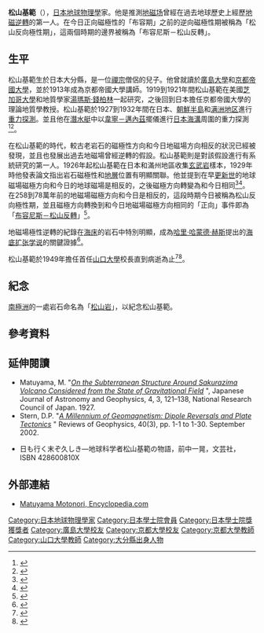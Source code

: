 {{Infobox Scientist
| name              = 松山基範<br/><small>{{lang|ja|松山 基範}}</small>
| image             = Matsuyama Motonori.jpg
| caption           = 松山基範
| birth_date        = {{birth date|1884|10|25}}
| birth_place       = {{JPN}}[[大分縣|大分縣]][[宇佐郡|宇佐郡]]站館村（現[[宇佐市|宇佐市]]）
| death_date        = {{death date and age|1958|1|27|1884|10|25}}
| death_place       = 
| residence         = {{JPN}}
| nationality       = {{JPN}}
| field             = [[地球物理學|地球物理學]]
| work_institution  = [[京都大學|京都大學]]<br />[[山口大學|山口大學]]
| alma_mater = [[京都大學|京都大學]]
| doctoral_advisor = 
| doctoral_students = 
| known_for = [[地磁逆轉|地磁逆轉]]
| prizes = 
| religion = 
| footnotes = 
}}
{{japanese|japanese=松山 基範|kana=まつやま もとのり|romaji=Matsuyama Motonori}}
'''松山基範'''（{{bd|1884年|10月25日|1958年|1月27日|}}），[[日本|日本]][[地球物理學|地球物理學]]家。他是推測[[地磁场|地磁场]]曾經在過去地球歷史上經歷[[地磁逆轉|地磁逆轉]]的第一人。在今日正向磁極性的「布容期」之前的逆向磁極性期被稱為「松山反向極性期」，這兩個時期的邊界被稱為「布容尼斯－松山反轉」。

==生平==
松山基範生於日本大分縣，是一位[[禪宗|禪宗]]僧侶的兒子。他曾就讀於[[廣島大學|廣島大學]]和[[京都帝國大學|京都帝國大學]]，並於1913年成為京都帝國大學講師。1919到1921年間松山基範在美國[[芝加哥大學|芝加哥大學]]和地質學家[[湯瑪斯·錢柏林|湯瑪斯·錢柏林]]一起研究，之後回到日本擔任京都帝國大學的理論地質學教授。松山基範於1927到1932年間在日本、[[朝鮮半島|朝鮮半島]]和[[满洲地区|满洲地区]]進行[[勘探地球物理学|重力探測]]。並且他在[[潛水艇|潛水艇]]中以[[菲利克斯·安德里斯·韋寧·邁內茲|韋寧－邁內茲]]擺儀進行[[日本海溝|日本海溝]]周圍的重力探測<ref>{{cite web|title=Vening Meinesz Pendulum Apparatus|work=Virtual Geoscience Center |publisher=[[美國地球物理探勘師學會|Society of Exploration Geophysicists]] |accessdate=October 2011}}</ref><ref>{{Cite web |url=http://openi.nlm.nih.gov/detailedresult.php?img=3037522_pjab-86-769-g003&req=4 |title=Gravity at sea —A memoir of a marine geophysicist—Tomoda Y - Proc. Jpn. Acad., Ser. B, Phys. Biol. Sci. (2010) |access-date=2013-11-04 |archive-date=2015-12-26 |archive-url=https://web.archive.org/web/20151226064106/https://openi.nlm.nih.gov/detailedresult.php?img=3037522_pjab-86-769-g003&req=4 |dead-url=no }}</ref>。

在松山基範的時代，較古老岩石的磁極性方向和今日地磁場方向相反的狀況已經被發現，並且也發展出過去地磁場曾經逆轉的假設。松山基範則是對該假設進行有系統研究的第一人。1926年起松山基範在日本和滿州地區收集[[玄武岩|玄武岩]]樣本，1929年時他發表論文指出岩石磁極性和[[地层学|地層]]位置有明顯關聯。他並提到在早[[更新世|更新世]]的地球磁場磁極方向和今日的地球磁場是相反的，之後磁極方向轉變為和今日相同<ref>{{cite journal |last=Matyuama |first=M. |title=On the Direction of Magnetization of Basalt in Japan, Tyosen and Manchuria |journal=Proceedings of the Imperial Academy of Japan |volume=5 |pages=203–205 |year=1929}}</ref><ref name=Glen>{{cite book|last=Glen|first=William|title=The Road to Jaramillo: Critical Years of the Revolution in Earth Science|url=https://archive.org/details/roadtojaramilloc00glen|publisher=[[史丹佛大學出版社|Stanford University Press]]|year=1982|isbn=0-8047-1119-4|pages=[https://archive.org/details/roadtojaramilloc00glen/page/102 102]–103}}</ref>。在258到78萬年前的地磁場磁極方向和今日是相反的，這段時期今日被稱為松山反向極性期，並且磁極方向轉換到和今日地磁場磁極方向相同的「正向」事件即為「[[布容尼斯－松山反轉|布容尼斯－松山反轉]]」<ref name=Merrill>{{cite book|last=Merrill|first= Ronald T.|last2=McElhinny|first2=Michael W.|last3=McFadden|first3=Phillip L.|title=The magnetic field of the earth: paleomagnetism, the core, and the deep mantle|publisher=[[Academic_Press|Academic Press]]|year=1998|isbn=978-0-12-491246-5 |pages=170–171}}</ref>。

地磁場極性逆轉的紀錄在[[海床|海床]]的岩石中特別明顯，成為[[哈里·哈蒙德·赫斯|哈里·哈蒙德·赫斯]]提出的[[海底扩张学说|海底扩张学说]]的關鍵證據<ref>{{Cite book |first=H. H. |last=Hess |chapterurl=http://www.mantleplumes.org/WebDocuments/Hess1962.pdf |chapter=History of Ocean Basins |title=Petrologic studies: a volume to honor A. F. Buddington |editor=A. E. J. Engel, Harold L. James, and B. F. Leonard |place=Boulder, CO |publisher=Geological Society of America |pages=599–620 |accessdate=8 September 2010 |date=November 1962 |archive-date=2016-07-05 |archive-url=https://web.archive.org/web/20160705041124/http://www.mantleplumes.org/WebDocuments/Hess1962.pdf |dead-url=no }}</ref>。

松山基範於1949年擔任首任[[山口大學|山口大學]]校長直到病逝為止<ref>{{Cite web |url=http://www.minato-yamaguchi.co.jp/yama/news/digest/2009/0107/8p.html |title=松山基範の顕彰碑完成　下関・高林寺で近く除幕式 |access-date=2013-11-04 |archive-url=https://web.archive.org/web/20160309055107/http://www.minato-yamaguchi.co.jp/yama/news/digest/2009/0107/8p.html |archive-date=2016-03-09 |dead-url=yes }}</ref><ref>{{Cite web |url=http://www.yamaguchi-u.ac.jp/info/1813.html |title=山口大学歴代学長 |access-date=2013-11-04 |archive-date=2020-01-18 |archive-url=https://web.archive.org/web/20200118060415/http://www.yamaguchi-u.ac.jp/info/1813.html |dead-url=no }}</ref>。

==紀念==
[[南極洲|南極洲]]的一處岩石命名為「[[松山岩|松山岩]]」，以紀念松山基範。

==參考資料==
{{Reflist}}
{{Refbegin}}

==延伸閱讀==
* Matuyama, M. "''[http://staff.aist.go.jp/miyagi.iso14000/Works/Review/coop/0083/650.html On the Subterranean Structure Around Sakurazima Volcano Considered from the State of Gravitational Field] {{Wayback|url=http://staff.aist.go.jp/miyagi.iso14000/Works/Review/coop/0083/650.html |date=20110519165000 }}''", Japanese Journal of Astronomy and Geophysics, 4, 3, 121–138, National Research Council of Japan.  1927. 
* Stern, D.P. "''[http://www.phy6.org/earthmag/mill_6.htm A Millennium of Geomagnetism: Dipole Reversals and Plate Tectonics] {{Wayback|url=http://www.phy6.org/earthmag/mill_6.htm |date=20070630232816 }}''" Reviews of Geophysics, 40(3), pp. 1-1 to 1-30.  September  2002.
{{Refend}}
*日も行く末ぞ久しき―地球科学者松山基範の物語，前中一晃，文芸社，ISBN 428600810X

==外部連結==
*[http://www.encyclopedia.com/doc/1G2-2830905900.html Matuyama Motonori, Encyclopedia.com] {{Wayback|url=http://www.encyclopedia.com/doc/1G2-2830905900.html |date=20160307094418 }}

{{Authority control}}
{{DEFAULTSORT:Matuyama, Motonori}}
[[Category:日本地球物理學家|Category:日本地球物理學家]]
[[Category:日本學士院會員|Category:日本學士院會員]]
[[Category:日本學士院獎獲獎者|Category:日本學士院獎獲獎者]]
[[Category:廣島大學校友|Category:廣島大學校友]]
[[Category:京都大學校友|Category:京都大學校友]]
[[Category:京都大學教師|Category:京都大學教師]]
[[Category:山口大學教師|Category:山口大學教師]]
[[Category:大分縣出身人物|Category:大分縣出身人物]]
